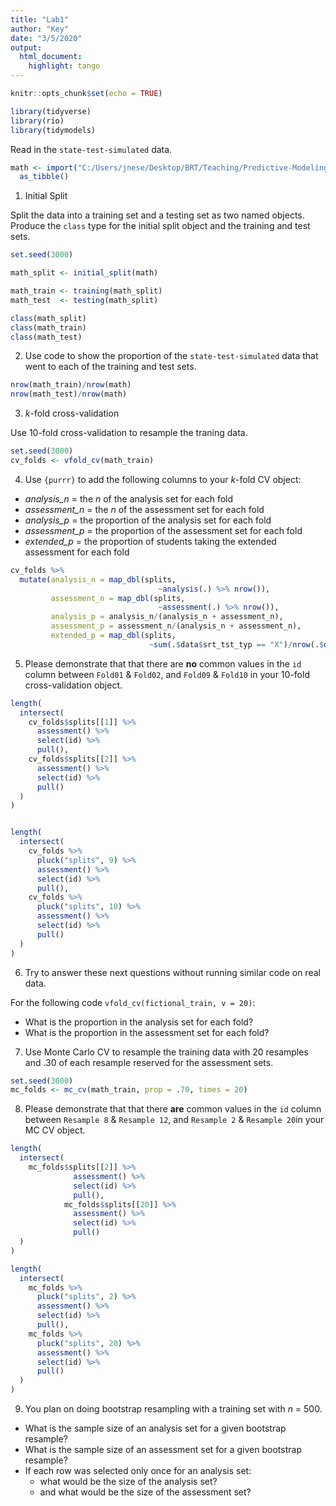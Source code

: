 ```yaml
---
title: "Lab1"
author: "Key"
date: "3/5/2020"
output: 
  html_document:
    highlight: tango
---
```


```r
knitr::opts_chunk$set(echo = TRUE)

library(tidyverse)
library(rio)
library(tidymodels)
```

Read in the `state-test-simulated` data.

```r
math <- import("C:/Users/jnese/Desktop/BRT/Teaching/Predictive-Modeling/c4-ml-2020/c4-ml-2020/data/state-test-simulated.csv") %>% 
  as_tibble()

```

1. Initial Split

Split the data into a training set and a testing set as two named objects. Produce the `class` type for the initial split object and the training and test sets.

```r
set.seed(3000)

math_split <- initial_split(math) 

math_train <- training(math_split)
math_test  <- testing(math_split)

class(math_split)
class(math_train)
class(math_test)
```

2. Use code to show the proportion of the `state-test-simulated` data that went to each of the training and test sets.

```r
nrow(math_train)/nrow(math)
nrow(math_test)/nrow(math)
```

3. *k*-fold cross-validation

Use 10-fold cross-validation to resample the traning data.

```r

set.seed(3000)
cv_folds <- vfold_cv(math_train)
```

4. Use `{purrr}` to add the following columns to your *k*-fold CV object:
* *analysis_n* = the *n* of the analysis set for each fold
* *assessment_n* = the *n* of the assessment set for each fold
* *analysis_p* = the proportion of the analysis set for each fold
* *assessment_p* = the proportion of the assessment set for each fold
* *extended_p* = the proportion of students taking the extended assessment for each fold

```r

cv_folds %>% 
  mutate(analysis_n = map_dbl(splits,
                                 ~analysis(.) %>% nrow()), 
         assessment_n = map_dbl(splits,
                                 ~assessment(.) %>% nrow()),
         analysis_p = analysis_n/(analysis_n + assessment_n),
         assessment_p = assessment_n/(analysis_n + assessment_n),
         extended_p = map_dbl(splits,
                               ~sum(.$data$srt_tst_typ == "X")/nrow(.$data)))
```

5. Please demonstrate that that there are **no** common values in the `id` column between `Fold01` & `Fold02`, and `Fold09` & `Fold10` in your 10-fold cross-validation object.

```r

length(
  intersect(
    cv_folds$splits[[1]] %>% 
      assessment() %>% 
      select(id) %>% 
      pull(), 
    cv_folds$splits[[2]] %>% 
      assessment() %>% 
      select(id) %>% 
      pull()
  )
)


length(
  intersect(
    cv_folds %>% 
      pluck("splits", 9) %>%
      assessment() %>%
      select(id) %>%
      pull(),
    cv_folds %>%
      pluck("splits", 10) %>%
      assessment() %>% 
      select(id) %>% 
      pull()
  )
)

```

6. Try to answer these next questions without running similar code on real data.

For the following code `vfold_cv(fictional_train, v = 20)`:

* What is the proportion in the analysis set for each fold?
* What is the proportion in the assessment set for each fold?

7. Use Monte Carlo CV to resample the training data with 20 resamples and .30 of each resample reserved for the assessment sets.

```r
set.seed(3000)
mc_folds <- mc_cv(math_train, prop = .70, times = 20)

```

8. Please demonstrate that that there **are** common values in the `id` column between `Resample 8` & `Resample 12`, and `Resample 2` & `Resample 20`in your MC CV object.

```r

length(
  intersect(
    mc_folds$splits[[2]] %>% 
              assessment() %>% 
              select(id) %>% 
              pull(), 
            mc_folds$splits[[20]] %>% 
              assessment() %>% 
              select(id) %>% 
              pull()
  )
)

length(
  intersect(
    mc_folds %>% 
      pluck("splits", 2) %>%
      assessment() %>%
      select(id) %>%
      pull(),
    mc_folds %>%
      pluck("splits", 20) %>%
      assessment() %>% 
      select(id) %>% 
      pull()
  )
)
```

9. You plan on doing bootstrap resampling with a training set with *n* = 500.

* What is the sample size of an analysis set for a given bootstrap resample?
* What is the sample size of an assessment set for a given bootstrap resample?
* If each row was selected only once for an analysis set:
  + what would be the size of the analysis set?
  + and what would be the size of the assessment set?

